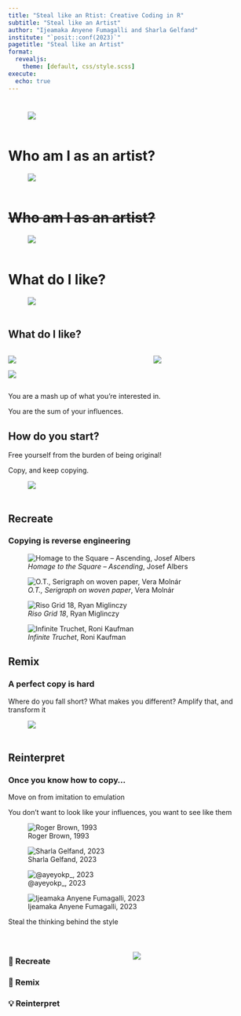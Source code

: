 ```yaml
---
title: "Steal like an Rtist: Creative Coding in R"
subtitle: "Steal like an Artist"
author: "Ijeamaka Anyene Fumagalli and Sharla Gelfand"
institute: "`posit::conf(2023)`"
pagetitle: "Steal like an Artist"
format:
  revealjs:
    theme: [default, css/style.scss]
execute:
  echo: true
---
```


#

![ ](01-steal-like-an-artist/book.jpg)

# Who am I as an artist?

![ ](01-steal-like-an-artist/cliff.jpg)

# ~~Who am I as an artist?~~

![ ](01-steal-like-an-artist/cliff.jpg)

# What do I like?

![ ](01-steal-like-an-artist/cliff-bridge.jpg)

## What do I like?

:::: {.columns}

::: {.column width="57%"}

![](01-steal-like-an-artist/inspo-ije-1.jpg)

![](01-steal-like-an-artist/inspo-ije-2.jpg)

:::

::: {.column width="43%"}

![](01-steal-like-an-artist/inspo-sharla-2.jpg)

:::

::::


::: {.notes}
You are a mash up of what you're interested in.

You are the sum of your influences.
:::

## How do you start?

Free yourself from the burden of being original!

Copy, and keep copying.

![ ](01-steal-like-an-artist/worth-stealing.jpg)

## Recreate

### Copying is reverse engineering

::: {layout-ncol="4" .v-center-container}
![*Homage to the Square -- Ascending*, Josef Albers](01-steal-like-an-artist/HomageToTheSquareAscending.png)

![*O.T., Serigraph on woven paper*, Vera Molnár](01-steal-like-an-artist/ot-vera-molnar.png)

![*Riso Grid 18*, Ryan Miglinczy](01-steal-like-an-artist/riso-grid-18.png)

![*Infinite Truchet*, Roni Kaufman](01-steal-like-an-artist/roni_truchet_tiles.png)
:::

## Remix

### A perfect copy is hard

Where do you fall short? What makes you different? Amplify that, and transform it

![ ](01-steal-like-an-artist/imperfect-copy.jpg)

## Reinterpret

### Once you know how to copy...

Move on from imitation to emulation

You don't want to [look]{.under} like your influences, you want to [see]{.under} like them

::: {layout="[0.75, 1, 1, 1]" layout-valign="bottom"}

![Roger Brown, 1993](01-steal-like-an-artist/roger-brown.jpeg)

![Sharla Gelfand, 2023](01-steal-like-an-artist/sharla-gelfand.jpg)

![@ayeyokp_, 2023](01-steal-like-an-artist/bauhaus.jpg)

![Ijeamaka Anyene Fumagalli, 2023](01-steal-like-an-artist/ijeamaka.jpg)

:::

::: {.notes}
Steal the thinking behind the style
:::

# 

:::: {.columns .v-center-container}

::: {.column width="40%"}

### 🎨 Recreate 

### 🎲 Remix 

### 💡 Reinterpret

:::

::: {.column width="60%"}

![ ](01-steal-like-an-artist/good-bad-theft.jpg)

:::

::::
